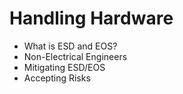 # Handling Hardware

* What is ESD and EOS?
* Non-Electrical Engineers
* Mitigating ESD/EOS
* Accepting Risks